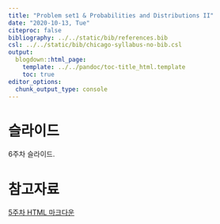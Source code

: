 ---
title: "Problem set1 & Probabilities and Distributions II"
date: "2020-10-13, Tue"
citeproc: false
bibliography: ../../static/bib/references.bib
csl: ../../static/bib/chicago-syllabus-no-bib.csl
output:
  blogdown::html_page:
    template: ../../pandoc/toc-title_html.template
    toc: true
editor_options: 
  chunk_output_type: console
---


# 슬라이드

6주차 슬라이드.

# 참고자료

<i class="fa fa-external-link-square-alt" aria-hidden="true"></i> [5주차 HTML 마크다운](/images/w4_prob_dist2.html)


